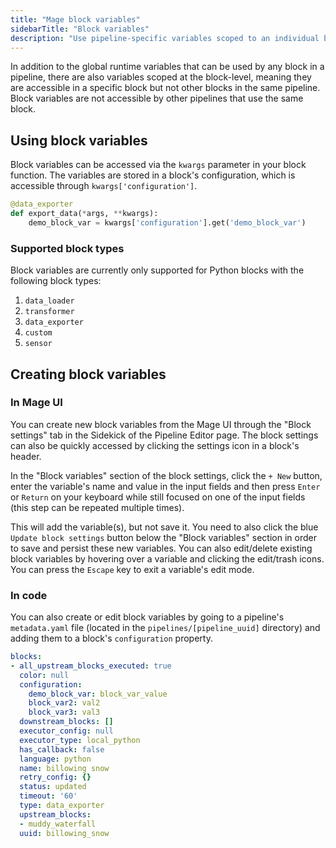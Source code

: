 ```yaml
---
title: "Mage block variables"
sidebarTitle: "Block variables"
description: "Use pipeline-specific variables scoped to an individual block."
---
```


In addition to the global runtime variables that can be used by any block in
a pipeline, there are also variables scoped at the block-level, meaning
they are accessible in a specific block but not other blocks in the same pipeline.
Block variables are not accessible by other pipelines that use the same block.

## Using block variables

Block variables can be accessed via the `kwargs` parameter in your block function.
The variables are stored in a block's configuration, which is accessible through
`kwargs['configuration']`.

```python
@data_exporter
def export_data(*args, **kwargs):
    demo_block_var = kwargs['configuration'].get('demo_block_var')

```

### Supported block types

Block variables are currently only supported for Python blocks with the
following block types:
  1. `data_loader`
  2. `transformer`
  3. `data_exporter`
  4. `custom`
  5. `sensor`

## Creating block variables

### In Mage UI

You can create new block variables from the Mage UI through the "Block settings" tab
in the Sidekick of the Pipeline Editor page. The block settings can also be quickly accessed
by clicking the settings icon in a block's header.

In the "Block variables" section of the block settings, click the `+ New` button, enter
the variable's name and value in the input fields and then press `Enter` or `Return` on
your keyboard while still focused on one of the input fields (this step can be repeated
multiple times).

This will add the variable(s), but not save it. You need to also click the blue
`Update block settings` button below the "Block variables" section in order to save
and persist these new variables. You can also edit/delete existing block variables by
hovering over a variable and clicking the edit/trash icons. You can press the `Escape`
key to exit a variable's edit mode.

### In code

You can also create or edit block variables by going to a pipeline's `metadata.yaml` file
(located in the `pipelines/[pipeline_uuid]` directory) and adding them to a block's
`configuration` property. 

```yaml
blocks:
- all_upstream_blocks_executed: true
  color: null
  configuration:
    demo_block_var: block_var_value
    block_var2: val2
    block_var3: val3
  downstream_blocks: []
  executor_config: null
  executor_type: local_python
  has_callback: false
  language: python
  name: billowing snow
  retry_config: {}
  status: updated
  timeout: '60'
  type: data_exporter
  upstream_blocks:
  - muddy_waterfall
  uuid: billowing_snow
```
